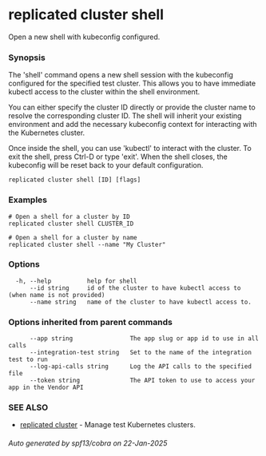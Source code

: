 # replicated cluster shell

Open a new shell with kubeconfig configured.

### Synopsis

The 'shell' command opens a new shell session with the kubeconfig configured for the specified test cluster. This allows you to have immediate kubectl access to the cluster within the shell environment.

You can either specify the cluster ID directly or provide the cluster name to resolve the corresponding cluster ID. The shell will inherit your existing environment and add the necessary kubeconfig context for interacting with the Kubernetes cluster.

Once inside the shell, you can use 'kubectl' to interact with the cluster. To exit the shell, press Ctrl-D or type 'exit'. When the shell closes, the kubeconfig will be reset back to your default configuration.

```
replicated cluster shell [ID] [flags]
```

### Examples

```
# Open a shell for a cluster by ID
replicated cluster shell CLUSTER_ID

# Open a shell for a cluster by name
replicated cluster shell --name "My Cluster"
```

### Options

```
  -h, --help          help for shell
      --id string     id of the cluster to have kubectl access to (when name is not provided)
      --name string   name of the cluster to have kubectl access to.
```

### Options inherited from parent commands

```
      --app string                The app slug or app id to use in all calls
      --integration-test string   Set to the name of the integration test to run
      --log-api-calls string      Log the API calls to the specified file
      --token string              The API token to use to access your app in the Vendor API
```

### SEE ALSO

* [replicated cluster](replicated-cli-cluster)	 - Manage test Kubernetes clusters.

###### Auto generated by spf13/cobra on 22-Jan-2025
